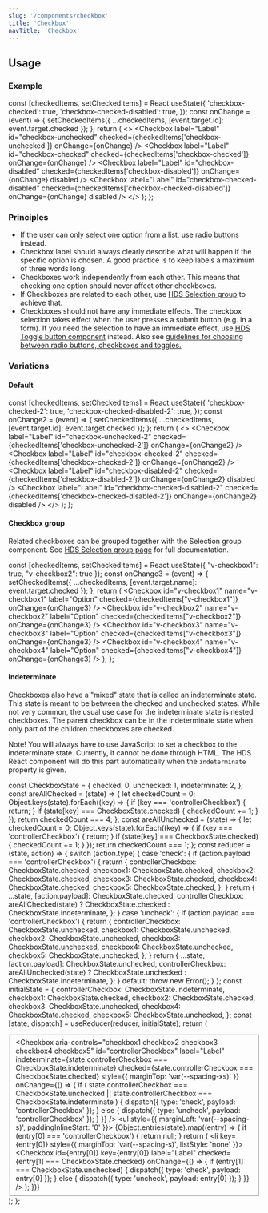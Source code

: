 ```yaml
---
slug: '/components/checkbox'
title: 'Checkbox'
navTitle: 'Checkbox'
---
```




## Usage

### Example

  const [checkedItems, setCheckedItems] = React.useState({
    'checkbox-checked': true,
    'checkbox-checked-disabled': true,
  });
  const onChange = (event) => {
    setCheckedItems({ ...checkedItems, [event.target.id]: event.target.checked });
  };
  return (
    <>
      <Checkbox label="Label" id="checkbox-unchecked" checked={checkedItems['checkbox-unchecked']} onChange={onChange} />
      <Checkbox label="Label" id="checkbox-checked" checked={checkedItems['checkbox-checked']} onChange={onChange} />
      <Checkbox
        label="Label"
        id="checkbox-disabled"
        checked={checkedItems['checkbox-disabled']}
        onChange={onChange}
        disabled
      />
      <Checkbox
        label="Label"
        id="checkbox-checked-disabled"
        checked={checkedItems['checkbox-checked-disabled']}
        onChange={onChange}
        disabled
      />
    </>
  );
};

<PlaygroundPreview>
  <CheckboxExample />
</PlaygroundPreview>

### Principles

- If the user can only select one option from a list, use [radio buttons](/components/radio-button) instead.
- Checkbox label should always clearly describe what will happen if the specific option is chosen. A good practice is to keep labels a maximum of three words long.
- Checkboxes work independently from each other. This means that checking one option should never affect other checkboxes.
- If Checkboxes are related to each other, use [HDS Selection group](/components/selection-group) to achieve that.
- Checkboxes should not have any immediate effects. The checkbox selection takes effect when the user presses a submit button (e.g. in a form). If you need the selection to have an immediate effect, use [HDS Toggle button component](/components/toggle-button) instead. Also see [guidelines for choosing between radio buttons, checkboxes and toggles.](/foundation/guidelines/checkbox-radiobutton-toggle)

### Variations

#### Default

  const [checkedItems, setCheckedItems] = React.useState({
    'checkbox-checked-2': true,
    'checkbox-checked-disabled-2': true,
  });
  const onChange2 = (event) => {
    setCheckedItems({ ...checkedItems, [event.target.id]: event.target.checked });
  };
  return (
    <>
      <Checkbox label="Label" id="checkbox-unchecked-2" checked={checkedItems['checkbox-unchecked-2']} onChange={onChange2} />
      <Checkbox label="Label" id="checkbox-checked-2" checked={checkedItems['checkbox-checked-2']} onChange={onChange2} />
      <Checkbox
        label="Label"
        id="checkbox-disabled-2"
        checked={checkedItems['checkbox-disabled-2']}
        onChange={onChange2}
        disabled
      />
      <Checkbox
        label="Label"
        id="checkbox-checked-disabled-2"
        checked={checkedItems['checkbox-checked-disabled-2']}
        onChange={onChange2}
        disabled
      />
    </>
  );
};

<PlaygroundPreview>
  <CheckboxDefaultExample />
</PlaygroundPreview>

#### Checkbox group

Related checkboxes can be grouped together with the Selection group component. See [HDS Selection group page](/components/selection-group) for full documentation.

  const [checkedItems, setCheckedItems] = React.useState({ "v-checkbox1": true, "v-checkbox2": true });
  const onChange3 = (event) => {
    setCheckedItems({ ...checkedItems, [event.target.name]: event.target.checked });
  };
  return (
    <SelectionGroup label="Checkbox group">
      <Checkbox id="v-checkbox1" name="v-checkbox1" label="Option" checked={checkedItems["v-checkbox1"]} onChange={onChange3} />
      <Checkbox id="v-checkbox2" name="v-checkbox2" label="Option" checked={checkedItems["v-checkbox2"]} onChange={onChange3} />
      <Checkbox id="v-checkbox3" name="v-checkbox3" label="Option" checked={checkedItems["v-checkbox3"]} onChange={onChange3} />
      <Checkbox id="v-checkbox4" name="v-checkbox4" label="Option" checked={checkedItems["v-checkbox4"]} onChange={onChange3} />
    </SelectionGroup>
  );
};

<PlaygroundPreview>
  <CheckboxGroupExample />
</PlaygroundPreview>

#### Indeterminate

Checkboxes also have a "mixed" state that is called an indeterminate state. This state is meant to be between the checked and unchecked states. While not very common, the usual use case for the indeterminate state is nested checkboxes. The parent checkbox can be in the indeterminate state when only part of the children checkboxes are checked.

Note! You will always have to use JavaScript to set a checkbox to the indeterminate state. Currently, it cannot be done through HTML. The HDS React component will do this part automatically when the `indeterminate` property is given.

  const CheckboxState = {
    checked: 0,
    unchecked: 1,
    indeterminate: 2,
  };
  const areAllChecked = (state) => {
    let checkedCount = 0;
    Object.keys(state).forEach((key) => {
      if (key === 'controllerCheckbox') {
        return;
      }
      if (state[key] === CheckboxState.checked) {
        checkedCount += 1;
      }
    });
    return checkedCount === 4;
  };
  const areAllUnchecked = (state) => {
    let checkedCount = 0;
    Object.keys(state).forEach((key) => {
      if (key === 'controllerCheckbox') {
        return;
      }
      if (state[key] === CheckboxState.checked) {
        checkedCount += 1;
      }
    });
    return checkedCount === 1;
  };
  const reducer = (state, action) => {
    switch (action.type) {
      case 'check': {
        if (action.payload === 'controllerCheckbox') {
          return {
            controllerCheckbox: CheckboxState.checked,
            checkbox1: CheckboxState.checked,
            checkbox2: CheckboxState.checked,
            checkbox3: CheckboxState.checked,
            checkbox4: CheckboxState.checked,
            checkbox5: CheckboxState.checked,
          };
        }
        return {
          ...state,
          [action.payload]: CheckboxState.checked,
          controllerCheckbox: areAllChecked(state) ? CheckboxState.checked : CheckboxState.indeterminate,
        };
      }
      case 'uncheck': {
        if (action.payload === 'controllerCheckbox') {
          return {
            controllerCheckbox: CheckboxState.unchecked,
            checkbox1: CheckboxState.unchecked,
            checkbox2: CheckboxState.unchecked,
            checkbox3: CheckboxState.unchecked,
            checkbox4: CheckboxState.unchecked,
            checkbox5: CheckboxState.unchecked,
          };
        }
        return {
          ...state,
          [action.payload]: CheckboxState.unchecked,
          controllerCheckbox: areAllUnchecked(state) ? CheckboxState.unchecked : CheckboxState.indeterminate,
        };
      }
      default:
        throw new Error();
    }
  };
  const initialState = {
    controllerCheckbox: CheckboxState.indeterminate,
    checkbox1: CheckboxState.checked,
    checkbox2: CheckboxState.checked,
    checkbox3: CheckboxState.unchecked,
    checkbox4: CheckboxState.checked,
    checkbox5: CheckboxState.unchecked,
  };
  const [state, dispatch] = useReducer(reducer, initialState);
  return (
    <Fieldset heading="Group label *">
      <Checkbox
        aria-controls="checkbox1 checkbox2 checkbox3 checkbox4 checkbox5"
        id="controllerCheckbox"
        label="Label"
        indeterminate={state.controllerCheckbox === CheckboxState.indeterminate}
        checked={state.controllerCheckbox === CheckboxState.checked}
        style={{ marginTop: 'var(--spacing-xs)' }}
        onChange={() => {
          if (
            state.controllerCheckbox === CheckboxState.unchecked ||
            state.controllerCheckbox === CheckboxState.indeterminate
          ) {
            dispatch({ type: 'check', payload: 'controllerCheckbox' });
          } else {
            dispatch({ type: 'uncheck', payload: 'controllerCheckbox' });
          }
        }}
      />
      <ul style={{ marginLeft: 'var(--spacing-s)', paddingInlineStart: '0' }}>
        {Object.entries(state).map((entry) => {
          if (entry[0] === 'controllerCheckbox') {
            return null;
          }
          return (
            <li key={entry[0]} style={{ marginTop: 'var(--spacing-s)', listStyle: 'none' }}>
              <Checkbox
                id={entry[0]}
                key={entry[0]}
                label="Label"
                checked={entry[1] === CheckboxState.checked}
                onChange={() => {
                  if (entry[1] === CheckboxState.unchecked) {
                    dispatch({ type: 'check', payload: entry[0] });
                  } else {
                    dispatch({ type: 'uncheck', payload: entry[0] });
                  }
                }}
              />
            </li>
          );
        })}
      </ul>
    </Fieldset>
  );
};

<PlaygroundPreview>
  <IndeterminateExample />
</PlaygroundPreview>
